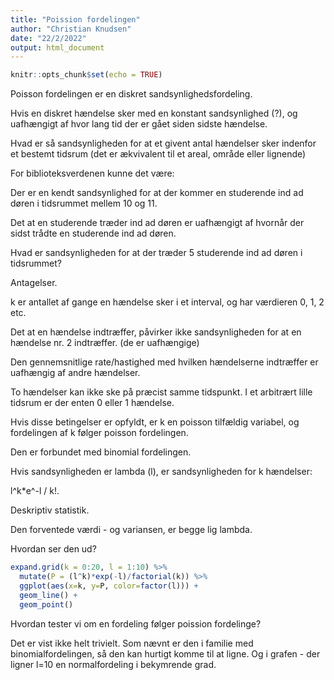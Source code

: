 ```yaml
---
title: "Poission fordelingen"
author: "Christian Knudsen"
date: "22/2/2022"
output: html_document
---
```


```r
knitr::opts_chunk$set(echo = TRUE)
```

Poisson fordelingen er en diskret sandsynlighedsfordeling.

Hvis en diskret hændelse sker med en konstant sandsynlighed (?), og uafhængigt
af hvor lang tid der er gået siden sidste hændelse.

Hvad er så sandsynligheden for at et givent antal hændelser sker indenfor 
et bestemt tidsrum (det er ækvivalent til et areal, område eller lignende)

For biblioteksverdenen kunne det være:

Der er en kendt sandsynlighed for at der kommer en studerende ind ad døren i 
tidsrummet mellem 10 og 11. 

Det at en studerende træder ind ad døren er uafhængigt af hvornår der sidst trådte
en studerende ind ad døren.

Hvad er sandsynligheden for at der træder 5 studerende ind ad døren i tidsrummet?

Antagelser.

k er antallet af gange en hændelse sker i et interval, og har værdieren 
0, 1, 2 etc.

Det at en hændelse indtræffer, påvirker ikke sandsynligheden for at en 
hændelse nr. 2 indtræffer. (de er uafhængige)

Den gennemsnitlige rate/hastighed med hvilken hændelserne indtræffer er uafhængig
af andre hændelser.

To hændelser kan ikke ske på præcist samme tidspunkt. I et arbitrært lille tidsrum
er der enten 0 eller 1 hændelse.

Hvis disse betingelser er opfyldt, er k en poisson tilfældig variabel, og fordelingen
af k følger poisson fordelingen.

Den er forbundet med binomial fordelingen.



Hvis sandsynligheden er lambda (l), er sandsynligheden for k hændelser:

l^k*e^-l / k!.


Deskriptiv statistik.

Den forventede værdi - og variansen, er begge lig lambda.


Hvordan ser den ud?

```r
expand.grid(k = 0:20, l = 1:10) %>% 
  mutate(P = (l^k)*exp(-l)/factorial(k)) %>% 
  ggplot(aes(x=k, y=P, color=factor(l))) +
  geom_line() +
  geom_point()

```

Hvordan tester vi om en fordeling følger poission fordelinge?

Det er vist ikke helt trivielt. Som nævnt er den i familie med binomialfordelingen, så den kan 
hurtigt komme til at ligne. Og i grafen - der ligner l=10 en normalfordeling i 
bekymrende grad.


